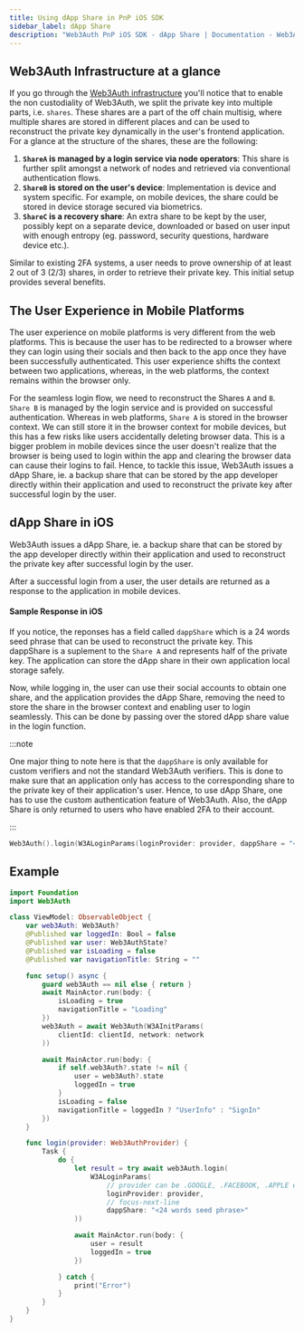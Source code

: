 ```yaml
---
title: Using dApp Share in PnP iOS SDK
sidebar_label: dApp Share
description: "Web3Auth PnP iOS SDK - dApp Share | Documentation - Web3Auth"
---
```



## Web3Auth Infrastructure at a glance

If you go through the [Web3Auth infrastructure](/infrastructure/) you'll notice that to enable the
non custodiality of Web3Auth, we split the private key into multiple parts, i.e. `shares`. These
shares are a part of the off chain multisig, where multiple shares are stored in different places
and can be used to reconstruct the private key dynamically in the user's frontend application. For a
glance at the structure of the shares, these are the following:

1. **`ShareA` is managed by a login service via node operators**: This share is further split
   amongst a network of nodes and retrieved via conventional authentication flows.
2. **`ShareB` is stored on the user's device**: Implementation is device and system specific. For
   example, on mobile devices, the share could be stored in device storage secured via biometrics.
3. **`ShareC` is a recovery share**: An extra share to be kept by the user, possibly kept on a
   separate device, downloaded or based on user input with enough entropy (eg. password, security
   questions, hardware device etc.).

Similar to existing 2FA systems, a user needs to prove ownership of at least 2 out of 3 (2/3)
shares, in order to retrieve their private key. This initial setup provides several benefits.

## The User Experience in Mobile Platforms

The user experience on mobile platforms is very different from the web platforms. This is because
the user has to be redirected to a browser where they can login using their socials and then back to
the app once they have been successfully authenticated. This user experience shifts the context
between two applications, whereas, in the web platforms, the context remains within the browser
only.

For the seamless login flow, we need to reconstruct the Shares `A` and `B`. `Share B` is managed by
the login service and is provided on successful authentication. Whereas in web platforms, `Share A`
is stored in the browser context. We can still store it in the browser context for mobile devices,
but this has a few risks like users accidentally deleting browser data. This is a bigger problem in
mobile devices since the user doesn't realize that the browser is being used to login within the app
and clearing the browser data can cause their logins to fail. Hence, to tackle this issue, Web3Auth
issues a dApp Share, ie. a backup share that can be stored by the app developer directly within
their application and used to reconstruct the private key after successful login by the user.

## dApp Share in iOS

Web3Auth issues a dApp Share, ie. a backup share that can be stored by the app developer directly
within their application and used to reconstruct the private key after successful login by the user.

After a successful login from a user, the user details are returned as a response to the application
in mobile devices.

#### Sample Response in iOS

<IosResponse />

If you notice, the reponses has a field called `dappShare` which is a 24 words seed phrase that can
be used to reconstruct the private key. This dappShare is a suplement to the `Share A` and
represents half of the private key. The application can store the dApp share in their own
application local storage safely.

Now, while logging in, the user can use their social accounts to obtain one share, and the
application provides the dApp Share, removing the need to store the share in the browser context and
enabling user to login seamlessly. This can be done by passing over the stored dApp share value in
the login function.

:::note

One major thing to note here is that the `dappShare` is only available for custom verifiers and not
the standard Web3Auth verifiers. This is done to make sure that an application only has access to
the corresponding share to the private key of their application's user. Hence, to use dApp Share,
one has to use the custom authentication feature of Web3Auth. Also, the dApp Share is only returned
to users who have enabled 2FA to their account.

:::

```swift
Web3Auth().login(W3ALoginParams(loginProvider: provider, dappShare = "<24 words seed phrase>"))
```

## Example

```swift
import Foundation
import Web3Auth

class ViewModel: ObservableObject {
    var web3Auth: Web3Auth?
    @Published var loggedIn: Bool = false
    @Published var user: Web3AuthState?
    @Published var isLoading = false
    @Published var navigationTitle: String = ""

    func setup() async {
        guard web3Auth == nil else { return }
        await MainActor.run(body: {
            isLoading = true
            navigationTitle = "Loading"
        })
        web3Auth = await Web3Auth(W3AInitParams(
            clientId: clientId, network: network
        ))

        await MainActor.run(body: {
            if self.web3Auth?.state != nil {
                user = web3Auth?.state
                loggedIn = true
            }
            isLoading = false
            navigationTitle = loggedIn ? "UserInfo" : "SignIn"
        })
    }

    func login(provider: Web3AuthProvider) {
        Task {
            do {
                let result = try await web3Auth.login(
					W3ALoginParams(
                        // provider can be .GOOGLE, .FACEBOOK, .APPLE etc
						loginProvider: provider,
						// focus-next-line
                        dappShare: "<24 words seed phrase>"
				))

                await MainActor.run(body: {
                    user = result
                    loggedIn = true
                })

            } catch {
                print("Error")
            }
        }
    }
}

```
